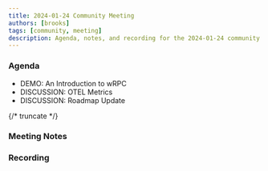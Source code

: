 ```yaml
---
title: 2024-01-24 Community Meeting
authors: [brooks]
tags: [community, meeting]
description: Agenda, notes, and recording for the 2024-01-24 community meeting
---
```



### Agenda

- DEMO: An Introduction to wRPC
- DISCUSSION: OTEL Metrics
- DISCUSSION: Roadmap Update

{/* truncate */}

### Meeting Notes

### Recording

<ReactPlayer url='https://www.youtube.com/watch?v=6rW1-y663Ao' controls />
